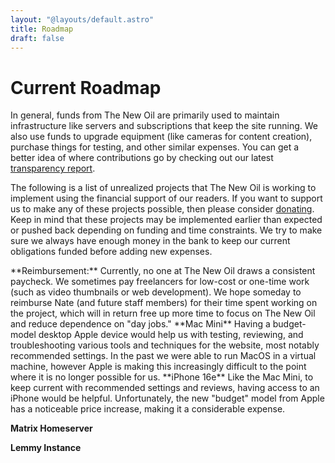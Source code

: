 ```yaml
---
layout: "@layouts/default.astro"
title: Roadmap
draft: false
---
```



# Current Roadmap

In general, funds from The New Oil are primarily used to maintain infrastructure like servers and subscriptions that keep the site running. We also use funds to upgrade equipment (like cameras for content creation), purchase things for testing, and other similar expenses. You can get a better idea of where contributions go by checking out our latest [transparency report](https://blog.thenewoil.org/transparency-report-2024).

The following is a list of unrealized projects that The New Oil is working to implement using the financial support of our readers. If you want to support us to make any of these projects possible, then please consider [donating](/support). Keep in mind that these projects may be implemented earlier than expected or pushed back depending on funding and time constraints. We try to make sure we always have enough money in the bank to keep our current obligations funded before adding new expenses.

<Roadmap>

<RoadmapItem title="Ongoing">
  **Reimbursement:** Currently, no one at The New Oil draws a consistent
  paycheck. We sometimes pay freelancers for low-cost or one-time work (such as
  video thumbnails or web development). We hope someday to reimburse Nate (and
  future staff members) for their time spent working on the project, which will
  in return free up more time to focus on The New Oil and reduce dependence on
  "day jobs."
</RoadmapItem>

<RoadmapItem>
  **Mac Mini** Having a budget-model desktop Apple device would help us with
  testing, reviewing, and troubleshooting various tools and techniques for the
  website, most notably recommended settings. In the past we were able to run
  MacOS in a virtual machine, however Apple is making this increasingly
  difficult to the point where it is no longer possible for us.
</RoadmapItem>

<RoadmapItem>
  **iPhone 16e** Like the Mac Mini, to keep current with recommended settings and reviews, having access to an iPhone would be helpful. Unfortunately, the new "budget" model from Apple has a noticeable price increase, making it a considerable expense.
</RoadmapItem>

<RoadmapItem title="No Timeline">**Matrix Homeserver**</RoadmapItem>

<RoadmapItem>**Lemmy Instance**</RoadmapItem>

</Roadmap>
